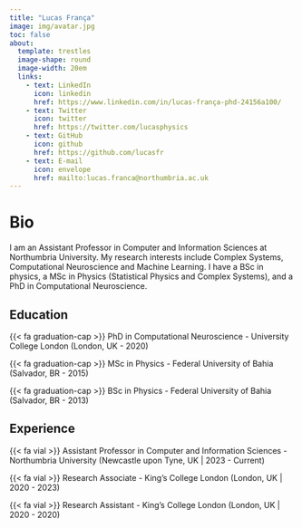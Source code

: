 ```yaml
---
title: "Lucas França"
image: img/avatar.jpg
toc: false
about: 
  template: trestles
  image-shape: round
  image-width: 20em
  links:
    - text: LinkedIn
      icon: linkedin
      href: https://www.linkedin.com/in/lucas-frança-phd-24156a100/
    - text: Twitter
      icon: twitter
      href: https://twitter.com/lucasphysics
    - text: GitHub
      icon: github
      href: https://github.com/lucasfr
    - text: E-mail
      icon: envelope
      href: mailto:lucas.franca@northumbria.ac.uk
---
```


# Bio

I am an Assistant Professor in Computer and Information Sciences at Northumbria University. My research interests include Complex Systems, Computational Neuroscience and Machine Learning. I have a BSc in physics, a MSc in Physics (Statistical Physics and Complex Systems), and a PhD in Computational Neuroscience.

## Education

{{< fa graduation-cap >}} PhD in Computational Neuroscience - University College London (London, UK - 2020)

{{< fa graduation-cap >}} MSc in Physics - Federal University of Bahia (Salvador, BR - 2015)

{{< fa graduation-cap >}} BSc in Physics - Federal University of Bahia (Salvador, BR - 2013)

## Experience

{{< fa vial >}} Assistant Professor in Computer and Information Sciences - Northumbria University (Newcastle upon Tyne, UK \| 2023 - Current)

{{< fa vial >}} Research Associate - King's College London (London, UK \| 2020 - 2023)

{{< fa vial >}} Research Assistant - King's College London (London, UK \| 2020 - 2020)
